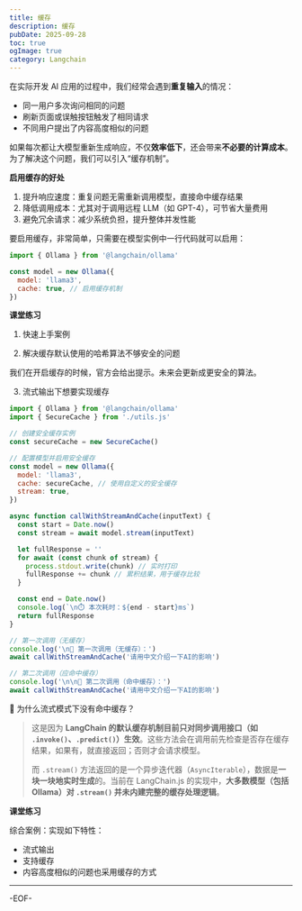 ```yaml
---
title: 缓存
description: 缓存
pubDate: 2025-09-28
toc: true
ogImage: true
category: Langchain
---
```


在实际开发 AI 应用的过程中，我们经常会遇到**重复输入**的情况：

- 同一用户多次询问相同的问题
- 刷新页面或误触按钮触发了相同请求
- 不同用户提出了内容高度相似的问题

如果每次都让大模型重新生成响应，不仅**效率低下**，还会带来**不必要的计算成本**。为了解决这个问题，我们可以引入“缓存机制”。

**启用缓存的好处**

1. 提升响应速度：重复问题无需重新调用模型，直接命中缓存结果
2. 降低调用成本：尤其对于调用远程 LLM（如 GPT-4），可节省大量费用
3. 避免冗余请求：减少系统负担，提升整体并发性能

要启用缓存，非常简单，只需要在模型实例中一行代码就可以启用：

```js
import { Ollama } from '@langchain/ollama'

const model = new Ollama({
  model: 'llama3',
  cache: true, // 启用缓存机制
})
```

**课堂练习**

1. 快速上手案例

2. 解决缓存默认使用的哈希算法不够安全的问题

我们在开启缓存的时候，官方会给出提示。未来会更新成更安全的算法。

3. 流式输出下想要实现缓存

```js
import { Ollama } from '@langchain/ollama'
import { SecureCache } from './utils.js'

// 创建安全缓存实例
const secureCache = new SecureCache()

// 配置模型并启用安全缓存
const model = new Ollama({
  model: 'llama3',
  cache: secureCache, // 使用自定义的安全缓存
  stream: true,
})

async function callWithStreamAndCache(inputText) {
  const start = Date.now()
  const stream = await model.stream(inputText)

  let fullResponse = ''
  for await (const chunk of stream) {
    process.stdout.write(chunk) // 实时打印
    fullResponse += chunk // 累积结果，用于缓存比较
  }

  const end = Date.now()
  console.log(`\n⏱️ 本次耗时：${end - start}ms`)
  return fullResponse
}

// 第一次调用（无缓存）
console.log('\n🎯 第一次调用（无缓存）：')
await callWithStreamAndCache('请用中文介绍一下AI的影响')

// 第二次调用（应命中缓存）
console.log('\n\n🎯 第二次调用（命中缓存）：')
await callWithStreamAndCache('请用中文介绍一下AI的影响')
```

🤔 为什么流式模式下没有命中缓存？

> 这是因为 **LangChain 的默认缓存机制目前只对同步调用接口（如 `.invoke()`、`.predict()`）生效**。这些方法会在调用前先检查是否存在缓存结果，如果有，就直接返回；否则才会请求模型。
>
> 而 `.stream()` 方法返回的是一个异步迭代器（`AsyncIterable`），数据是**一块一块地实时生成**的。当前在 LangChain.js 的实现中，**大多数模型（包括 Ollama）对 `.stream()` 并未内建完整的缓存处理逻辑**。

**课堂练习**

综合案例：实现如下特性：

- 流式输出
- 支持缓存
- 内容高度相似的问题也采用缓存的方式

---

-EOF-
